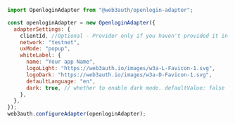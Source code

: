 ```javascript
import OpenloginAdapter from "@web3auth/openlogin-adapter";

const openloginAdapter = new OpenloginAdapter({
  adapterSettings: {
    clientId, //Optional - Provider only if you haven't provided it in the Web3Auth Instantiation Code
    network: "testnet",
    uxMode: "popup",
    whiteLabel: {
      name: "Your app Name",
      logoLight: "https://web3auth.io/images/w3a-L-Favicon-1.svg",
      logoDark: "https://web3auth.io/images/w3a-D-Favicon-1.svg",
      defaultLanguage: "en",
      dark: true, // whether to enable dark mode. defaultValue: false
    },
  },
});
web3auth.configureAdapter(openloginAdapter);
```
